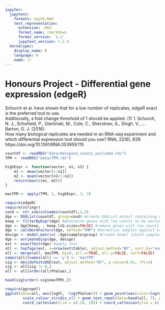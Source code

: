 ```yaml
---
jupyter:
  jupytext:
    formats: ipynb,Rmd
    text_representation:
      extension: .Rmd
      format_name: rmarkdown
      format_version: '1.1'
      jupytext_version: 1.2.4
  kernelspec:
    display_name: R
    language: R
    name: ir
---
```


# Honours Project - Differential gene expression (edgeR)
Schurch et al. have shown that for a low number of replicates, edgeR exact is the preferred tool to use.\
Additionally, a fold change threshold of 1 should be applied. (1)
1. Schurch, N. J., Schofield, P., Gierliński, M., Cole, C., Sherstnev, A., Singh, V., … Barton, G. J. (2016).\
How many biological replicates are needed in an RNA-seq experiment and which differential expression tool should you use? RNA, 22(6), 839. https://doi.org/10.1261/RNA.053959.115

```r
countdf <- readRDS("data/devspine_counts_excluded.rds")
TPM <- readRDS("data/TPM.rds")
```

```r
highExpr <- function(vector, n1, n2) {
    m1 <- mean(vector[1:n1])
    m2 <- mean(vector[n1+1:n2])
    return(max(c(m1, m2)))
}
```

```r
maxTPM <- apply(TPM, 1, highExpr, 3, 3)
```

```r
require(edgeR)
require(stringr)
cond <- str_sub(colnames(countdf),1,5)
dge <- DGEList(countdf, group=cond) #create DGEList object containing data from E12.5 and Adult
keep <- filterByExpr(dge) #determine genes with low counts to be excluded
dge <- dge[keep, , keep.lib.sizes=FALSE] #remove genes with low counts
dge <- calcNormFactors(dge, method="TMM") #normalise samples against each other
design <- model.matrix( ~dge$sample$group) #create model (which samples are compared against which)
dge <- estimateDisp(dge, design)
ext <- exactTest(dge) #apply test
all <- topTags(ext, n=nrow(ext$table), adjust.method="BY", sort.by="none")
all <- merge(all, maxTPM, by=0, all.x=TRUE, all.y=FALSE, sort=FALSE)
names(all)[names(all) == 'y'] <- 'maxTPM'
sig <- decideTestsDGE(ext, adjust.method="BY", p.value=0.01, lfc=1)
sig <- all[sig != 0,]
all <- all[order(all$PValue),]
```

```r
head(sig[order(-sig$maxTPM),])
```

```r
require(ggrepel)
ggplot(data=all, aes(logFC, -log(PValue))) + geom_point(aes(color=log(maxTPM))) +
        scale_colour_viridis_c() + geom_text_repel(data=head(all, 7), aes(label=maxTPM)) +
        coord_cartesian(xlim = c(-20, 20)) + coord_cartesian(ylim = c(-10, 10000))
```
